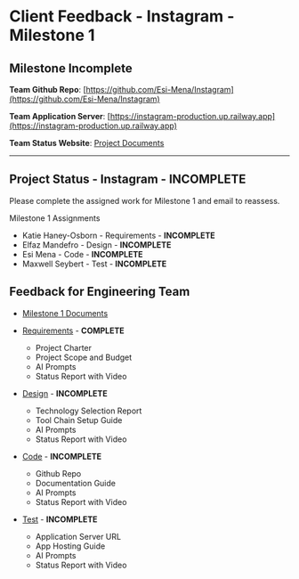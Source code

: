 # Client Feedback - Instagram - Milestone 1

## Milestone Incomplete

**Team Github Repo**:  [https://github.com/Esi-Mena/Instagram](https://github.com/Esi-Mena/Instagram)

**Team Application Server**:  [https://instagram-production.up.railway.app](https://instagram-production.up.railway.app)

**Team Status Website**:  [Project Documents](https://github.com/Esi-Mena/Instagram/Documents)

---

## Project Status - Instagram - **INCOMPLETE**

Please complete the assigned work for Milestone 1 and email to reassess.

Milestone 1 Assignments

* Katie Haney-Osborn - Requirements  - **INCOMPLETE**
* Elfaz Mandefro    - Design        - **INCOMPLETE**
* Esi Mena          - Code          - **INCOMPLETE**
* Maxwell Seybert   - Test          - **INCOMPLETE**


## Feedback for Engineering Team

* [Milestone 1 Documents](https://github.com/Esi-Mena/Instagram/tree/main/Documents/Milestone-1)


* [Requirements](https://github.com/Esi-Mena/Instagram/tree/main/Documents/Milestone-1/Requirements) - **COMPLETE**
    * Project Charter
    * Project Scope and Budget
    * AI Prompts
    * Status Report with Video

* [Design](https://github.com/Esi-Mena/Instagram/tree/main/Documents/Milestone-1/Design) - **INCOMPLETE**
    * Technology Selection Report
    * Tool Chain Setup Guide
    * AI Prompts
    * Status Report with Video

* [Code](https://github.com/Esi-Mena/Instagram/tree/main/Documents/Milestone-1/Code) - **INCOMPLETE**
    * Github Repo
    * Documentation Guide
    * AI Prompts
    * Status Report with Video

* [Test](https://github.com/Esi-Mena/Instagram/tree/main/Documents/Milestone-1/Test) - **INCOMPLETE**
    * Application Server URL
    * App Hosting Guide
    * AI Prompts
    * Status Report with Video


